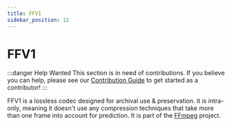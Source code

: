 ```yaml
---
title: FFV1
sidebar_position: 12
---
```


# FFV1

:::danger Help Wanted
This section is in need of contributions. If you believe you can help, please see our [Contribution Guide](../contribution-guide.mdx) to get started as a contributor!
:::

FFV1 is a lossless codec designed for archival use & preservation. it is intra-only, meaning it doesn't use any compression techniques that take more than one frame into account for prediction. It is part of the [FFmpeg](../utilities/ffmpeg.mdx) project.
